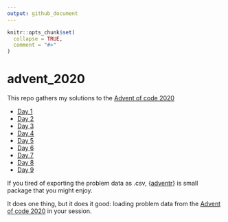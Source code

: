 ```yaml
---
output: github_document
---
```


<!-- README.md is generated from README.Rmd. Please edit that file -->

```r
knitr::opts_chunk$set(
  collapse = TRUE,
  comment = "#>"
)
```


# advent_2020

This repo gathers my solutions to the [Advent of code 2020](https://adventofcode.com/)

  + [Day 1](https://github.com/benjaminguinaudeau/advent_2020/blob/master/day_1.md)
  + [Day 2](https://github.com/benjaminguinaudeau/advent_2020/blob/master/day_2.md)
  + [Day 3](https://github.com/benjaminguinaudeau/advent_2020/blob/master/day_3.md)
  + [Day 4](https://github.com/benjaminguinaudeau/advent_2020/blob/master/day_4.md)
  + [Day 5](https://github.com/benjaminguinaudeau/advent_2020/blob/master/day_5.md)
  + [Day 6](https://github.com/benjaminguinaudeau/advent_2020/blob/master/day_6.md)
  + [Day 7](https://github.com/benjaminguinaudeau/advent_2020/blob/master/day_7.md)
  + [Day 8](https://github.com/benjaminguinaudeau/advent_2020/blob/master/day_8.md)
  + [Day 9](https://github.com/benjaminguinaudeau/advent_2020/blob/master/day_9.md)
  
If you tired of exporting the problem data as .csv, {[adventr](https://github.com/benjaminguinaudeau/adventr)} is small package that you might enjoy. 

It does one thing, but it does it good: loading problem data from the [Advent of code 2020](https://adventofcode.com/) in your session. 
